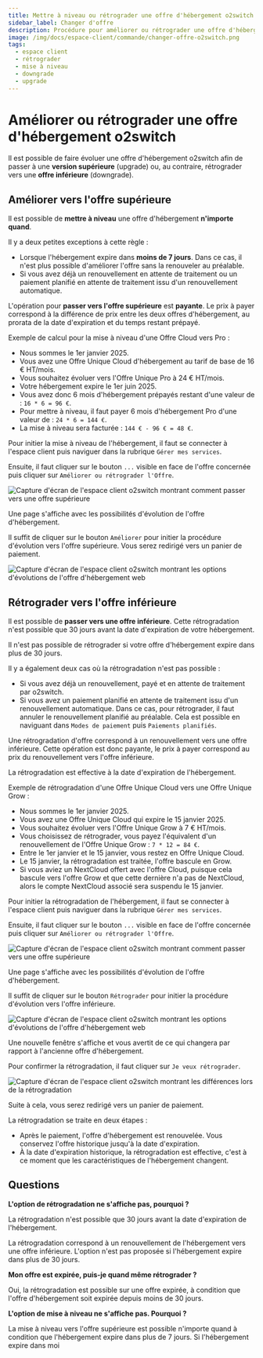 ```yaml
---
title: Mettre à niveau ou rétrograder une offre d'hébergement o2switch
sidebar_label: Changer d'offre
description: Procédure pour améliorer ou rétrograder une offre d'hébergement web o2switch
image: /img/docs/espace-client/commande/changer-offre-o2switch.png
tags:
  - espace client
  - rétrograder
  - mise à niveau
  - downgrade 
  - upgrade
---
```


# Améliorer ou rétrograder une offre d'hébergement o2switch

Il est possible de faire évoluer une offre d'hébergement o2switch afin de passer à une **version supérieure** (upgrade)
ou, au contraire, rétrograder vers une **offre inférieure** (downgrade).

## Améliorer vers l'offre supérieure

Il est possible de **mettre à niveau** une offre d'hébergement **n'importe quand**.

Il y a deux petites exceptions à cette règle :
- Lorsque l'hébergement expire dans **moins de 7 jours**. Dans ce cas, il n'est plus possible d'améliorer l'offre sans
  la renouveler au préalable.
- Si vous avez déjà un renouvellement en attente de traitement ou un paiement planifié en attente de traitement issu
  d'un renouvellement automatique.

L'opération pour **passer vers l'offre supérieure** est **payante**. Le prix à payer correspond à la différence de prix
entre les deux offres d'hébergement, au prorata de la date d'expiration et du temps restant prépayé.

Exemple de calcul pour la mise à niveau d'une Offre Cloud vers Pro :
- Nous sommes le 1er janvier 2025.
- Vous avez une Offre Unique Cloud d'hébergement au tarif de base de 16 € HT/mois.
- Vous souhaitez évoluer vers l'Offre Unique Pro à 24 € HT/mois.
- Votre hébergement expire le 1er juin 2025.
- Vous avez donc 6 mois d'hébergement prépayés restant d'une valeur de : `16 * 6 = 96 €`.
- Pour mettre à niveau, il faut payer 6 mois d'hébergement Pro d'une valeur de : `24 * 6 = 144 €`.
- La mise à niveau sera facturée : `144 € - 96 € = 48 €`.

Pour initier la mise à niveau de l'hébergement, il faut se connecter à l'espace client puis naviguer dans la rubrique
`Gérer mes services`.

Ensuite, il faut cliquer sur le bouton `...` visible en face de l'offre concernée puis cliquer sur `Améliorer ou
rétrograder l'Offre`.

<Image
    src="/img/docs/espace-client/commande/ameliorer-offre-unique.png"
    title="Première étape de la mise à niveau d'une offre d'hébergement o2switch"
    caption="Première étape de la procédure pour passer vers une offre supérieure"
    alt="Capture d'écran de l'espace client o2switch montrant comment passer vers une offre supérieure"
/>

Une page s'affiche avec les possibilités d'évolution de l'offre d'hébergement.

Il suffit de cliquer sur le bouton `Améliorer` pour initier la procédure d'évolution vers l'offre supérieure. Vous serez
redirigé vers un panier de paiement.

<Image
    src="/img/docs/espace-client/commande/changer-offre-o2switch.png"
    title="Faire évoluer une offre d'hébergement o2switch vers une offre supérieure"
    caption="Mise à niveau de l'offre d'hébergement o2switch vers l'offre supérieure"
    alt="Capture d'écran de l'espace client o2switch montrant les options d'évolutions de l'offre d'hébergement web"
/>

## Rétrograder vers l'offre inférieure

Il est possible de **passer vers une offre inférieure**. Cette rétrogradation n'est possible que 30 jours avant la date
d'expiration de votre hébergement.

Il n'est pas possible de rétrograder si votre offre d'hébergement expire dans plus de 30 jours.

Il y a également deux cas où la rétrogradation n'est pas possible :
- Si vous avez déjà un renouvellement, payé et en attente de traitement par o2switch.
- Si vous avez un paiement planifié en attente de traitement issu d'un renouvellement automatique. Dans ce cas, pour
  rétrograder, il faut annuler le renouvellement planifié au préalable. Cela est possible en naviguant dans `Modes de
  paiement` puis `Paiements planifiés`.

Une rétrogradation d'offre correspond à un renouvellement vers une offre inférieure. Cette opération est donc payante,
le prix à payer correspond au prix du renouvellement vers l'offre inférieure.

La rétrogradation est effective à la date d'expiration de l'hébergement.

Exemple de rétrogradation d'une Offre Unique Cloud vers une Offre Unique Grow :
- Nous sommes le 1er janvier 2025.
- Vous avez une Offre Unique Cloud qui expire le 15 janvier 2025.
- Vous souhaitez évoluer vers l'Offre Unique Grow à 7 € HT/mois.
- Vous choisissez de rétrograder, vous payez l'équivalent d'un renouvellement de l'Offre Unique Grow : `7 * 12 = 84 €`.
- Entre le 1er janvier et le 15 janvier, vous restez en Offre Unique Cloud.
- Le 15 janvier, la rétrogradation est traitée, l'offre bascule en Grow.
- Si vous aviez un NextCloud offert avec l'offre Cloud, puisque cela bascule vers l'offre Grow et que cette dernière n'a
  pas de NextCloud, alors le compte NextCloud associé sera suspendu le 15 janvier.

Pour initier la rétrogradation de l'hébergement, il faut se connecter à l'espace client puis naviguer dans la rubrique
`Gérer mes services`.

Ensuite, il faut cliquer sur le bouton `...` visible en face de l'offre concernée puis cliquer sur `Améliorer ou
rétrograder l'Offre`.

<Image
    src="/img/docs/espace-client/commande/ameliorer-offre-unique.png"
    title="Première étape de la mise à niveau d'une offre d'hébergement o2switch"
    caption="Première étape de la procédure pour passer vers une offre supérieure"
    alt="Capture d'écran de l'espace client o2switch montrant comment passer vers une offre supérieure"
/>

Une page s'affiche avec les possibilités d'évolution de l'offre d'hébergement.

Il suffit de cliquer sur le bouton `Rétrograder` pour initier la procédure d'évolution vers l'offre inférieure.

<Image
    src="/img/docs/espace-client/commande/changer-offre-o2switch.png"
    title="Faire évoluer une offre d'hébergement o2switch vers une offre supérieure"
    caption="Mise à niveau de l'offre d'hébergement o2switch vers l'offre supérieure"
    alt="Capture d'écran de l'espace client o2switch montrant les options d'évolutions de l'offre d'hébergement web"
/>

Une nouvelle fenêtre s'affiche et vous avertit de ce qui changera par rapport à l'ancienne offre d'hébergement.

Pour confirmer la rétrogradation, il faut cliquer sur `Je veux rétrograder`.

<Image
    src="/img/docs/espace-client/commande/o2switch-retrograder.png"
    title="Affichage des différences après la rétrogradation"
    caption="Un tableau comparatif s'affiche et montre les différences après rétrogradation"
    alt="Capture d'écran de l'espace client o2switch montrant les différences lors de la rétrogradation"
/>

Suite à cela, vous serez redirigé vers un panier de paiement.

La rétrogradation se traite en deux étapes :
- Après le paiement, l'offre d'hébergement est renouvelée. Vous conservez l'offre historique jusqu'à la date
  d'expiration.
- À la date d'expiration historique, la rétrogradation est effective, c'est à ce moment que les caractéristiques de
  l'hébergement changent.

## Questions

**L'option de rétrogradation ne s'affiche pas, pourquoi ?**

La rétrogradation n'est possible que 30 jours avant la date d'expiration de l'hébergement.

La rétrogradation correspond à un renouvellement de l'hébergement vers une offre inférieure. L'option n'est pas proposée
si l'hébergement expire dans plus de 30 jours.

**Mon offre est expirée, puis-je quand même rétrograder ?**

Oui, la rétrogradation est possible sur une offre expirée, à condition que l'offre d'hébergement soit expirée depuis
moins de 30 jours.

**L'option de mise à niveau ne s'affiche pas. Pourquoi ?**

La mise à niveau vers l'offre supérieure est possible n'importe quand à condition que l'hébergement expire dans plus de
7 jours. Si l'hébergement expire dans moi
